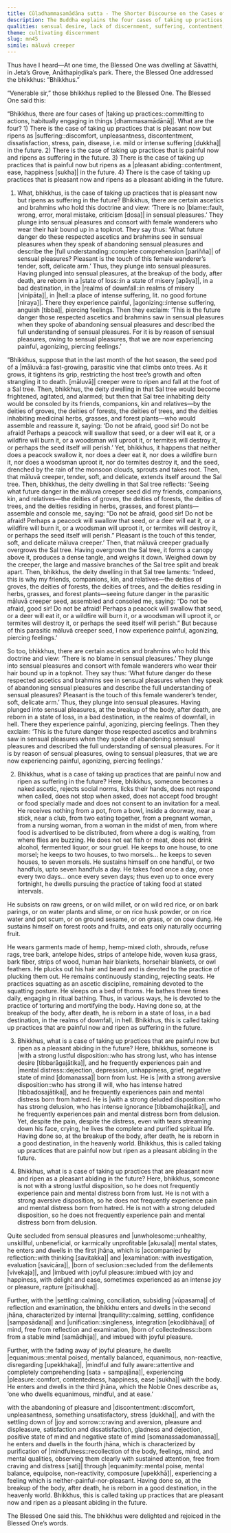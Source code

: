 ```yaml
---
title: Cūḷadhammasamādāna sutta - The Shorter Discourse on the Cases of Taking up Practices
description: The Buddha explains the four cases of taking up practices, based on whether they are pleasant or painful now and whether they ripen as suffering or a pleasant abiding in the future.
qualities: sensual desire, lack of discernment, suffering, contentment, passion, aversion, delusion, solitude
theme: cultivating discernment
slug: mn45
simile: māluvā creeper
---
```


Thus have I heard—At one time, the Blessed One was dwelling at Sāvatthi, in Jeta’s Grove, Anāthapiṇḍika’s park. There, the Blessed One addressed the bhikkhus: “Bhikkhus.”

“Venerable sir,” those bhikkhus replied to the Blessed One. The Blessed One said this:

“Bhikkhus, there are four cases of |taking up practices::committing to actions, habitually engaging in things [dhammasamādānā]|. What are the four? 1) There is the case of taking up practices that is pleasant now but ripens as |suffering::discomfort, unpleasantness, discontentment, dissatisfaction, stress, pain, disease, i.e. mild or intense suffering [dukkha]| in the future. 2) There is the case of taking up practices that is painful now and ripens as suffering in the future. 3) There is the case of taking up practices that is painful now but ripens as a |pleasant abiding::contentment, ease, happiness [sukha]| in the future. 4) There is the case of taking up practices that is pleasant now and ripens as a pleasant abiding in the future.

1) What, bhikkhus, is the case of taking up practices that is pleasant now but ripens as suffering in the future? Bhikkhus, there are certain ascetics and brahmins who hold this doctrine and view: ‘There is no |blame::fault, wrong, error, moral mistake, criticism [dosa]| in sensual pleasures.’ They plunge into sensual pleasures and consort with female wanderers who wear their hair bound up in a topknot. They say thus: ‘What future danger do these respected ascetics and brahmins see in sensual pleasures when they speak of abandoning sensual pleasures and describe the |full understanding::complete comprehension [pariñña]| of sensual pleasures? Pleasant is the touch of this female wanderer’s tender, soft, delicate arm.’ Thus, they plunge into sensual pleasures. Having plunged into sensual pleasures, at the breakup of the body, after death, are reborn in a |state of loss::in a state of misery [apāya]|, in a bad destination, in the |realms of downfall::in realms of misery [vinipāta]|, in |hell::a place of intense suffering, lit. no good fortune [niraya]|. There they experience painful, |agonizing::intense suffering, anguish [tibba]|, piercing feelings. Then they exclaim: ‘This is the future danger those respected ascetics and brahmins saw in sensual pleasures when they spoke of abandoning sensual pleasures and described the full understanding of sensual pleasures. For it is by reason of sensual pleasures, owing to sensual pleasures, that we are now experiencing painful, agonizing, piercing feelings.’

“Bhikkhus, suppose that in the last month of the hot season, the seed pod of a |māluvā::a fast-growing, parasitic vine that climbs onto trees. As it grows, it tightens its grip, restricting the host tree’s growth and often strangling it to death. [māluvā]| creeper were to ripen and fall at the foot of a Sal tree. Then, bhikkhus, the deity dwelling in that Sal tree would become frightened, agitated, and alarmed; but then that Sal tree inhabiting deity would be consoled by its friends, companions, kin and relatives—by the deities of groves, the deities of forests, the deities of trees, and the deities inhabiting medicinal herbs, grasses, and forest plants—who would assemble and reassure it, saying: ‘Do not be afraid, good sir! Do not be afraid! Perhaps a peacock will swallow that seed, or a deer will eat it, or a wildfire will burn it, or a woodsman will uproot it, or termites will destroy it, or perhaps the seed itself will perish.’ Yet, bhikkhus, it happens that neither does a peacock swallow it, nor does a deer eat it, nor does a wildfire burn it, nor does a woodsman uproot it, nor do termites destroy it, and the seed, drenched by the rain of the monsoon clouds, sprouts and takes root. Then, that māluvā creeper, tender, soft, and delicate, extends itself around the Sal tree. Then, bhikkhus, the deity dwelling in that Sal tree reflects: ‘Seeing what future danger in the māluva creeper seed did my friends, companions, kin, and relatives—the deities of groves, the deities of forests, the deities of trees, and the deities residing in herbs, grasses, and forest plants—assemble and console me, saying: “Do not be afraid, good sir! Do not be afraid! Perhaps a peacock will swallow that seed, or a deer will eat it, or a wildfire will burn it, or a woodsman will uproot it, or termites will destroy it, or perhaps the seed itself will perish.” Pleasant is the touch of this tender, soft, and delicate māluva creeper.’ Then, that māluvā creeper gradually overgrows the Sal tree. Having overgrown the Sal tree, it forms a canopy above it, produces a dense tangle, and weighs it down. Weighed down by the creeper, the large and massive branches of the Sal tree split and break apart. Then, bhikkhus, the deity dwelling in that Sal tree laments: ‘Indeed, this is why my friends, companions, kin, and relatives—the deities of groves, the deities of forests, the deities of trees, and the deities residing in herbs, grasses, and forest plants—seeing future danger in the parasitic māluvā creeper seed, assembled and consoled me, saying: “Do not be afraid, good sir! Do not be afraid! Perhaps a peacock will swallow that seed, or a deer will eat it, or a wildfire will burn it, or a woodsman will uproot it, or termites will destroy it, or perhaps the seed itself will perish.” But because of this parasitic māluvā creeper seed, I now experience painful, agonizing, piercing feelings.’

So too, bhikkhus, there are certain ascetics and brahmins who hold this doctrine and view: ‘There is no blame in sensual pleasures.’ They plunge into sensual pleasures and consort with female wanderers who wear their hair bound up in a topknot. They say thus: ‘What future danger do these respected ascetics and brahmins see in sensual pleasures when they speak of abandoning sensual pleasures and describe the full understanding of sensual pleasures? Pleasant is the touch of this female wanderer’s tender, soft, delicate arm.’ Thus, they plunge into sensual pleasures. Having plunged into sensual pleasures, at the breakup of the body, after death, are reborn in a state of loss, in a bad destination, in the realms of downfall, in hell. There they experience painful, agonizing, piercing feelings. Then they exclaim: ‘This is the future danger those respected ascetics and brahmins saw in sensual pleasures when they spoke of abandoning sensual pleasures and described the full understanding of sensual pleasures. For it is by reason of sensual pleasures, owing to sensual pleasures, that we are now experiencing painful, agonizing, piercing feelings.’

2) Bhikkhus, what is a case of taking up practices that are painful now and ripen as suffering in the future? Here, bhikkhus, someone becomes a naked ascetic, rejects social norms, licks their hands, does not respond when called, does not stop when asked, does not accept food brought or food specially made and does not consent to an invitation for a meal. He receives nothing from a pot, from a bowl, inside a doorway, near a stick, near a club, from two eating together, from a pregnant woman, from a nursing woman, from a woman in the midst of men, from where food is advertised to be distributed, from where a dog is waiting, from where flies are buzzing. He does not eat fish or meat, does not drink alcohol, fermented liquor, or sour gruel. He keeps to one house, to one morsel; he keeps to two houses, to two morsels... he keeps to seven houses, to seven morsels. He sustains himself on one handful, or two handfuls, upto seven handfuls a day. He takes food once a day, once every two days... once every seven days; thus even up to once every fortnight, he dwells pursuing the practice of taking food at stated intervals.

He subsists on raw greens, or on wild millet, or on wild red rice, or on bark parings, or on water plants and slime, or on rice husk powder, or on rice water and pot scum, or on ground sesame, or on grass, or on cow dung. He sustains himself on forest roots and fruits, and eats only naturally occurring fruit.

He wears garments made of hemp, hemp-mixed cloth, shrouds, refuse rags, tree bark, antelope hides, strips of antelope hide, woven kusa grass, bark fiber, strips of wood, human hair blankets, horsehair blankets, or owl feathers. He plucks out his hair and beard and is devoted to the practice of plucking them out. He remains continuously standing, rejecting seats. He practices squatting as an ascetic discipline, remaining devoted to the squatting posture. He sleeps on a bed of thorns. He bathes three times daily, engaging in ritual bathing. Thus, in various ways, he is devoted to the practice of torturing and mortifying the body. Having done so, at the breakup of the body, after death, he is reborn in a state of loss, in a bad destination, in the realms of downfall, in hell. Bhikkhus, this is called taking up practices that are painful now and ripen as suffering in the future.

3) Bhikkhus, what is a case of taking up practices that are painful now but ripen as a pleasant abiding in the future? Here, bhikkhus, someone is |with a strong lustful disposition::who has strong lust, who has intense desire [tibbarāgajātika]|, and he frequently experiences pain and |mental distress::dejection, depression, unhappiness, grief, negative state of mind [domanassa]| born from lust. He is |with a strong aversive disposition::who has strong ill will, who has intense hatred [tibbadosajātika]|, and he frequently experiences pain and mental distress born from hatred. He is |with a strong deluded disposition::who has strong delusion, who has intense ignorance [tibbamohajātika]|, and he frequently experiences pain and mental distress born from delusion. Yet, despite the pain, despite the distress, even with tears streaming down his face, crying, he lives the complete and purified spiritual life. Having done so, at the breakup of the body, after death, he is reborn in a good destination, in the heavenly world. Bhikkhus, this is called taking up practices that are painful now but ripen as a pleasant abiding in the future.

4) Bhikkhus, what is a case of taking up practices that are pleasant now and ripen as a pleasant abiding in the future? Here, bhikkhus, someone is not with a strong lustful disposition, so he does not frequently experience pain and mental distress born from lust. He is not with a strong aversive disposition, so he does not frequently experience pain and mental distress born from hatred. He is not with a strong deluded disposition, so he does not frequently experience pain and mental distress born from delusion.

Quite secluded from sensual pleasures and |unwholesome::unhealthy, unskillful, unbeneficial, or karmically unprofitable [akusala]| mental states, he enters and dwells in the first jhāna, which is |accompanied by reflection::with thinking [savitakka]| and |examination::with investigation, evaluation [savicāra]|, |born of seclusion::secluded from the defilements [vivekaja]|, and |imbued with joyful pleasure::imbued with joy and happiness, with delight and ease, sometimes experienced as an intense joy or pleasure, rapture [pītisukha]|.

Further, with the |settling::calming, conciliation, subsiding [vūpasama]| of reflection and examination, the bhikkhu enters and dwells in the second jhāna, characterized by internal |tranquility::calming, settling, confidence [sampasādana]| and |unification::singleness, integration [ekodibhāva]| of mind, free from reflection and examination, |born of collectedness::born from a stable mind [samādhija]|, and imbued with joyful pleasure.

Further, with the fading away of joyful pleasure, he dwells |equanimous::mental poised, mentally balanced, equanimous, non-reactive, disregarding [upekkhaka]|, |mindful and fully aware::attentive and completely comprehending [sata + sampajāna]|, experiencing |pleasure::comfort, contentedness, happiness, ease [sukha]| with the body. He enters and dwells in the third jhāna, which the Noble Ones describe as, ‘one who dwells equanimous, mindful, and at ease.’

with the abandoning of pleasure and |discontentment::discomfort, unpleasantness, something unsatisfactory, stress [dukkha]|, and with the settling down of |joy and sorrow::craving and aversion, pleasure and displeasure, satisfaction and dissatisfaction, gladness and dejection, positive state of mind and negative state of mind [somanassadomanassa]|, he enters and dwells in the fourth jhāna, which is characterized by purification of |mindfulness::recollection of the body, feelings, mind, and mental qualities, observing them clearly with sustained attention, free from craving and distress [sati]| through |equanimity::mental poise, mental balance, equipoise, non-reactivity, composure [upekkhā]|, experiencing a feeling which is neither-painful-nor-pleasant. Having done so, at the breakup of the body, after death, he is reborn in a good destination, in the heavenly world. Bhikkhus, this is called taking up practices that are pleasant now and ripen as a pleasant abiding in the future.

The Blessed One said this. The bhikkhus were delighted and rejoiced in the Blessed One’s words.